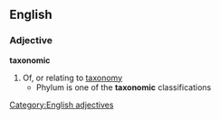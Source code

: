 ==English==
===Adjective===
'''taxonomic'''
#Of, or relating to [[taxonomy]]
#* Phylum is one of the '''taxonomic''' classifications
[[Category:English adjectives]]